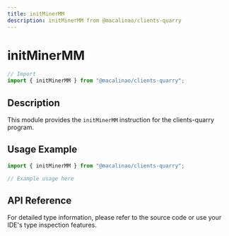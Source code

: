 ```yaml
---
title: initMinerMM
description: initMinerMM from @macalinao/clients-quarry
---
```


# initMinerMM

```typescript
// Import
import { initMinerMM } from "@macalinao/clients-quarry";
```

## Description

This module provides the `initMinerMM` instruction for the clients-quarry program.

## Usage Example

```typescript
import { initMinerMM } from "@macalinao/clients-quarry";

// Example usage here
```

## API Reference

For detailed type information, please refer to the source code or use your IDE's type inspection features.
